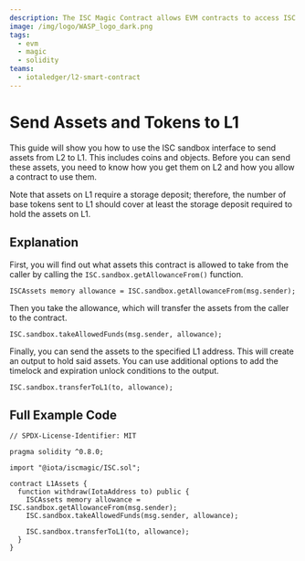 ```yaml
---
description: The ISC Magic Contract allows EVM contracts to access ISC functionality.
image: /img/logo/WASP_logo_dark.png
tags:
  - evm
  - magic
  - solidity
teams:
  - iotaledger/l2-smart-contract
---
```



# Send Assets and Tokens to L1

<AboutAccounts />

<Decimals />

This guide will show you how to use the ISC sandbox interface to send assets from L2 to L1. This includes coins and objects. Before you can send these assets, you need to know how you get them on L2 and how you allow a contract to use them.

Note that assets on L1 require a storage deposit; therefore, the number of base tokens sent to L1 should cover at least the storage deposit required to hold the assets on L1.

## Explanation

First, you will find out what assets this contract is allowed to take from the caller by calling the `ISC.sandbox.getAllowanceFrom()` function.

```solidity
ISCAssets memory allowance = ISC.sandbox.getAllowanceFrom(msg.sender);
```

Then you take the allowance, which will transfer the assets from the caller to the contract.

```solidity
ISC.sandbox.takeAllowedFunds(msg.sender, allowance);
```

Finally, you can send the assets to the specified L1 address. This will create an output to hold said assets. You can use additional options to add the timelock and expiration unlock conditions to the output.

```solidity
ISC.sandbox.transferToL1(to, allowance);
```

## Full Example Code

```solidity
// SPDX-License-Identifier: MIT

pragma solidity ^0.8.0;

import "@iota/iscmagic/ISC.sol";

contract L1Assets {
  function withdraw(IotaAddress to) public {
    ISCAssets memory allowance = ISC.sandbox.getAllowanceFrom(msg.sender);
    ISC.sandbox.takeAllowedFunds(msg.sender, allowance);

    ISC.sandbox.transferToL1(to, allowance);
  }
}
```
